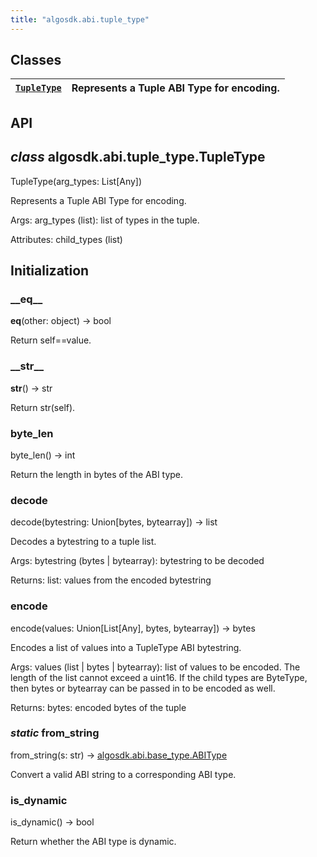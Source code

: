 ```yaml
---
title: "algosdk.abi.tuple_type"
---
```


<a id="module-algosdk.abi.tuple_type"></a>

<a id="algosdk-abi-tuple-type"></a>

<a id="module-contents"></a>

<a id="classes"></a>

## Classes

| [`TupleType`](#algosdk.abi.tuple_type.TupleType)   | Represents a Tuple ABI Type for encoding.   |
|----------------------------------------------------|---------------------------------------------|

<a id="api"></a>

## API

<a id="algosdk.abi.tuple_type.TupleType"></a>

## *class* algosdk.abi.tuple_type.TupleType

TupleType(arg_types: List[Any])

Represents a Tuple ABI Type for encoding.

Args:
arg_types (list): list of types in the tuple.

Attributes:
child_types (list)

## Initialization

<a id="algosdk.abi.tuple_type.TupleType.__eq__"></a>

### \_\_eq_\_

__eq__(other: object) → bool

Return self==value.

<a id="algosdk.abi.tuple_type.TupleType.__str__"></a>

### \_\_str_\_

__str__() → str

Return str(self).

<a id="algosdk.abi.tuple_type.TupleType.byte_len"></a>

### byte_len

byte_len() → int

Return the length in bytes of the ABI type.

<a id="algosdk.abi.tuple_type.TupleType.decode"></a>

### decode

decode(bytestring: Union[bytes, bytearray]) → list

Decodes a bytestring to a tuple list.

Args:
bytestring (bytes | bytearray): bytestring to be decoded

Returns:
list: values from the encoded bytestring

<a id="algosdk.abi.tuple_type.TupleType.encode"></a>

### encode

encode(values: Union[List[Any], bytes, bytearray]) → bytes

Encodes a list of values into a TupleType ABI bytestring.

Args:
values (list | bytes | bytearray): list of values to be encoded.
The length of the list cannot exceed a uint16.
If the child types are ByteType, then bytes or bytearray can be
passed in to be encoded as well.

Returns:
bytes: encoded bytes of the tuple

<a id="algosdk.abi.tuple_type.TupleType.from_string"></a>

### *static* from_string

from_string(s: str) → [algosdk.abi.base_type.ABIType](algosdk.abi.base_type.mdx#algosdk.abi.base_type.ABIType)

Convert a valid ABI string to a corresponding ABI type.

<a id="algosdk.abi.tuple_type.TupleType.is_dynamic"></a>

### is_dynamic

is_dynamic() → bool

Return whether the ABI type is dynamic.

